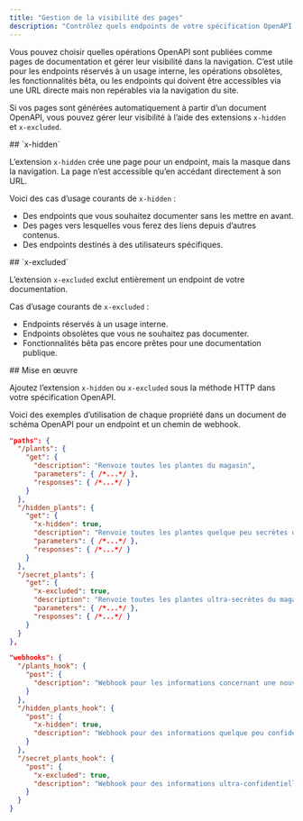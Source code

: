 ```yaml
---
title: "Gestion de la visibilité des pages"
description: "Contrôlez quels endpoints de votre spécification OpenAPI apparaissent dans la navigation de votre documentation"
---
```


Vous pouvez choisir quelles opérations OpenAPI sont publiées comme pages de documentation et gérer leur visibilité dans la navigation. C’est utile pour les endpoints réservés à un usage interne, les opérations obsolètes, les fonctionnalités bêta, ou les endpoints qui doivent être accessibles via une URL directe mais non repérables via la navigation du site.

Si vos pages sont générées automatiquement à partir d’un document OpenAPI, vous pouvez gérer leur visibilité à l’aide des extensions `x-hidden` et `x-excluded`.

<div id="x-hidden">
  ## `x-hidden`
</div>

L’extension `x-hidden` crée une page pour un endpoint, mais la masque dans la navigation. La page n’est accessible qu’en accédant directement à son URL.

Voici des cas d’usage courants de `x-hidden` :

- Des endpoints que vous souhaitez documenter sans les mettre en avant.
- Des pages vers lesquelles vous ferez des liens depuis d’autres contenus.
- Des endpoints destinés à des utilisateurs spécifiques.

<div id="x-excluded">
  ## `x-excluded`
</div>

L’extension `x-excluded` exclut entièrement un endpoint de votre documentation.

Cas d’usage courants de `x-excluded` :

- Endpoints réservés à un usage interne.
- Endpoints obsolètes que vous ne souhaitez pas documenter.
- Fonctionnalités bêta pas encore prêtes pour une documentation publique.

<div id="implementation">
  ## Mise en œuvre
</div>

Ajoutez l’extension `x-hidden` ou `x-excluded` sous la méthode HTTP dans votre spécification OpenAPI.

Voici des exemples d’utilisation de chaque propriété dans un document de schéma OpenAPI pour un endpoint et un chemin de webhook.

```json {11, 19}
"paths": {
  "/plants": {
    "get": {
      "description": "Renvoie toutes les plantes du magasin",
      "parameters": { /*...*/ },
      "responses": { /*...*/ }
    }
  },
  "/hidden_plants": {
    "get": {
      "x-hidden": true,
      "description": "Renvoie toutes les plantes quelque peu secrètes du magasin",
      "parameters": { /*...*/ },
      "responses": { /*...*/ }
    }
  },
  "/secret_plants": {
    "get": {
      "x-excluded": true,
      "description": "Renvoie toutes les plantes ultra-secrètes du magasin (ne pas publier ce point de terminaison !)",
      "parameters": { /*...*/ },
      "responses": { /*...*/ }
    }
  }
},
```

```json {9, 15}
"webhooks": {
  "/plants_hook": {
    "post": {
      "description": "Webhook pour les informations concernant une nouvelle plante ajoutée au magasin",
    }
  },
  "/hidden_plants_hook": {
    "post": {
      "x-hidden": true,
      "description": "Webhook pour des informations quelque peu confidentielles concernant une nouvelle plante ajoutée au magasin"
    }
  },
  "/secret_plants_hook": {
    "post": {
      "x-excluded": true,
      "description": "Webhook pour des informations ultra-confidentielles concernant une nouvelle plante ajoutée au magasin (ne pas publier ce point de terminaison !)"
    }
  }
}
```
